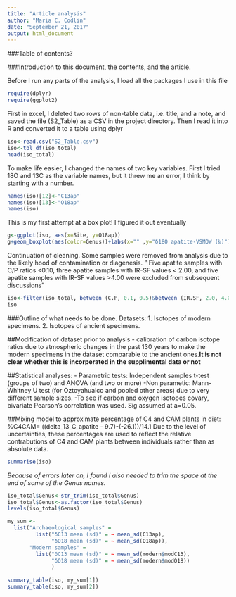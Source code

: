 ```yaml
---
title: "Article analysis"
author: "Maria C. Codlin"
date: "September 21, 2017"
output: html_document
---
```

###Table of contents?

###Introduction to this document, the contents, and the article.


Before I run any parts of the analysis, I load all the packages I use in this file
```r
require(dplyr)
require(ggplot2)
```
First in excel, I deleted two rows of non-table data, i.e. title, and a note, and saved the file (S2_Table) as a CSV in the project directory. Then I read it into R and converted it to a table using dplyr
```r
iso<-read.csv("S2_Table.csv")
iso<-tbl_df(iso_total)
head(iso_total)
```

To make life easier, I changed the names of two key variables. First I tried 18O and 13C as the variable names, but it threw me an error, I think by starting with a number. 
```r
names(iso)[12]<-"C13ap"
names(iso)[13]<-"O18ap"
names(iso)
```
This is my first attempt at a box plot! I figured it out eventually
```r
g<-ggplot(iso, aes(x=Site, y=O18ap))
g+geom_boxplot(aes(color=Genus))+labs(x="" ,y="δ18O apatite-VSMOW (‰)")
```
Continuation of cleaning. Some samples were removed from analysis due to the likely hood of contamination or diagenesis. " Five apatite samples with C/P ratios <0.10, three apatite samples with IR-SF values < 2.00, and five apatite samples with IR-SF values >4.00 were excluded from subsequent discussions"

```r
iso<-filter(iso_total, between (C.P, 0.1, 0.5)&between (IR.SF, 2.0, 4.0))
iso            
```

###Outline of what needs to be done. 
Datasets: 1. Isotopes of modern specimens. 2. Isotopes of ancient specimens.




##Modification of dataset prior to analysis
- calibration of carbon isotope ratios due to atmospheric changes in the past 130 years to make the modern specimens in the dataset comparable to the ancient ones.**It is not clear whether this is incorperated in the supplimental data or not**  



##Statistical analyses:
- Parametric tests: Independent samples t-test (groups of two) and ANOVA (and two or more)
-Non parametic: Mann-Whitney U test (for Oztoyahualco and pooled other areas) due to very different sample sizes.
-To see if carbon and oxygen isotopes covary, bivariate Pearson's correlation was used. Sig assumed at a=0.05.

##Mixing model to approximate percentage of C4 and CAM plants in diet:
%C4CAM= ((delta_13_C_apatite - 9.7)-(-26.1))/14.1
Due to the level of uncertainties, these percentages are used to reflect the relative contrabutions of C4 and CAM plants between individuals rather than as absolute data. 


```r
summarise(iso)

```



*Because of errors later on, I found I also needed to trim the space at the end of some of the Genus names.* 
```r
iso_total$Genus<-str_trim(iso_total$Genus)
iso_total$Genus<-as.factor(iso_total$Genus)
levels(iso_total$Genus)
```


```r
my_sum <- 
  list("Archaeological samples" = 
         list("δC13 mean (sd)" = ~ mean_sd(C13ap),
              "δO18 mean (sd)" = ~ mean_sd(O18ap)),
       "Modern samples" = 
         list("δC13 mean (sd)" = ~ mean_sd(modern$modC13),
              "δO18 mean (sd)" = ~ mean_sd(modern$modO18))
              )
              
summary_table(iso, my_sum[1])
summary_table(iso, my_sum[2])
```